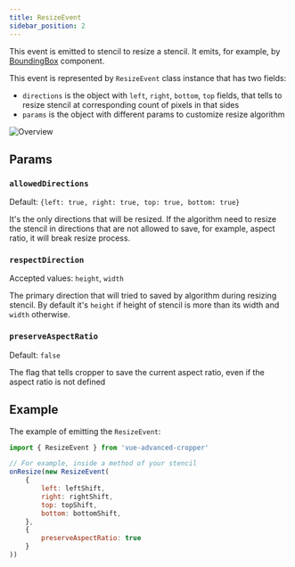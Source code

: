 ```yaml
---
title: ResizeEvent
sidebar_position: 2
---
```



This event is emitted to stencil to resize a stencil. It emits, for example, by [BoundingBox]('/components/bouding-box.html) component.

This event is represented by `ResizeEvent` class instance that has two fields:
- `directions` is the object with `left`, `right`, `bottom`, `top` fields, that tells to resize stencil at corresponding count of pixels in that sides
- `params` is the object with different params to customize resize algorithm

![Overview](/img/resize-event/example.svg)

## Params

### `allowedDirections`

Default: `{left: true, right: true, top: true, bottom: true}`

It's the only directions that will be resized. If the algorithm need to resize the stencil in directions that are not allowed to save, for example, aspect ratio, it will break resize process.

### `respectDirection`

Accepted values: `height`, `width`

The primary direction that will tried to saved by algorithm during resizing stencil. By default it's `height` if height of stencil is more than its width and `width` otherwise.

### `preserveAspectRatio`

Default: `false`

The flag that tells cropper to save the current aspect ratio, even if the aspect ratio is not defined

## Example

The example of emitting the `ResizeEvent`:
```js
import { ResizeEvent } from 'vue-advanced-cropper'
```
```js
// For example, inside a method of your stencil
onResize(new ResizeEvent(
	{
		left: leftShift,
		right: rightShift,
		top: topShift,
		bottom: bottomShift,
	},
	{
		preserveAspectRatio: true
	}
))
```

